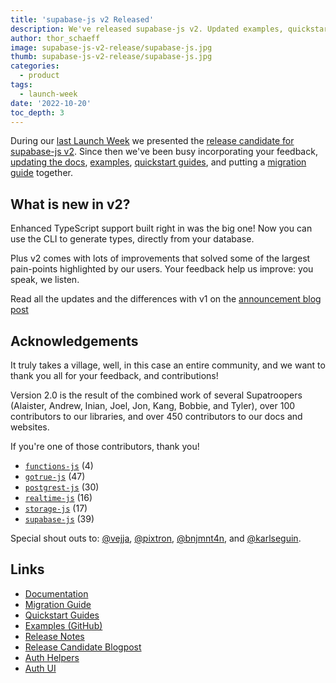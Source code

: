 ```yaml
---
title: 'supabase-js v2 Released'
description: We've released supabase-js v2. Updated examples, quickstarts, and an improved experience.
author: thor_schaeff
image: supabase-js-v2-release/supabase-js.jpg
thumb: supabase-js-v2-release/supabase-js.jpg
categories:
  - product
tags:
  - launch-week
date: '2022-10-20'
toc_depth: 3
---
```


During our [last Launch Week](/launch-week) we presented the [release candidate for supabase-js v2](/blog/supabase-js-v2). Since then we've been busy incorporating your feedback, [updating the docs](/docs/reference/javascript/), [examples](https://github.com/biobase-ai/biobase/tree/master/examples), [quickstart guides](/docs/guides/with-nextjs), and putting a [migration guide](/docs/reference/javascript/v1/upgrade-guide) together.

## What is new in v2?

Enhanced TypeScript support built right in was the big one! Now you can use the CLI to generate types, directly from your database.

Plus v2 comes with lots of improvements that solved some of the largest pain-points highlighted by our users. Your feedback help us improve: you speak, we listen.

Read all the updates and the differences with v1 on the [announcement blog post](/blog/supabase-js-v2)

## Acknowledgements

It truly takes a village, well, in this case an entire community, and we want to thank you all for your feedback, and contributions!

Version 2.0 is the result of the combined work of several Supatroopers (Alaister, Andrew, Inian, Joel, Jon, Kang, Bobbie, and Tyler), over 100 contributors to our libraries, and over 450 contributors to our docs and websites.

If you're one of those contributors, thank you!

- [`functions-js`](https://github.com/biobase-ai/functions-js/graphs/contributors) (4)
- [`gotrue-js`](https://github.com/biobase-ai/gotrue-js/graphs/contributors) (47)
- [`postgrest-js`](https://github.com/biobase-ai/postgrest-js/graphs/contributors) (30)
- [`realtime-js`](https://github.com/biobase-ai/realtime-js/graphs/contributors) (16)
- [`storage-js`](https://github.com/biobase-ai/storage-js/graphs/contributors) (17)
- [`supabase-js`](https://github.com/biobase-ai/supabase-js/graphs/contributors) (39)

Special shout outs to: [@vejja](https://github.com/vejja), [@pixtron](https://github.com/pixtron), [@bnjmnt4n](https://github.com/bnjmnt4n), and [@karlseguin](https://github.com/karlseguin).

## Links

- [Documentation](/docs/reference/javascript)
- [Migration Guide](/docs/reference/javascript/v1/upgrade-guide)
- [Quickstart Guides](/docs/guides/with-nextjs)
- [Examples (GitHub)](https://github.com/biobase-ai/biobase/tree/master/examples)
- [Release Notes](/docs/reference/javascript/release-notes)
- [Release Candidate Blogpost](/blog/supabase-js-v2)
- [Auth Helpers](/docs/guides/auth/auth-helpers/)
- [Auth UI](https://biobase.studio/docs/guides/auth/auth-helpers/auth-ui)
